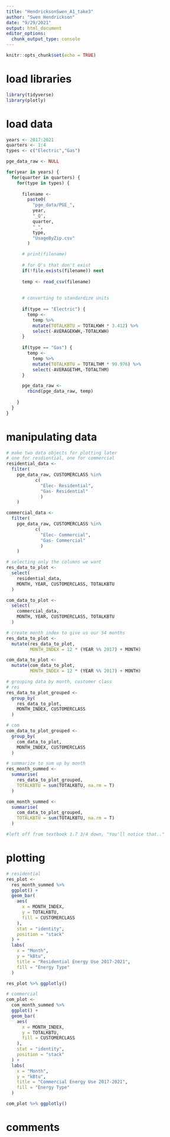 ```yaml
---
title: "HendricksonSwen_A1_take3"
author: "Swen Hendrickson"
date: "9/29/2021"
output: html_document
editor_options: 
  chunk_output_type: console
---
```


```r
knitr::opts_chunk$set(echo = TRUE)
```

# load libraries
```r
library(tidyverse)
library(plotly)
```


# load data
```r
years <- 2017:2021
quarters <- 1:4
types <- c("Electric","Gas")

pge_data_raw <- NULL

for(year in years) {
  for(quarter in quarters) {
    for(type in types) {
      
      filename <-
        paste0(
          "pge_data/PGE_",
          year,
          "_Q",
          quarter,
          "_",
          type,
          "UsageByZip.csv"
        )

      # print(filename)
        
      # for Q's that don't exist
      if(!file.exists(filename)) next
      
      temp <- read_csv(filename)
      
      
      # converting to standardize units
      
      if(type == "Electric") {
        temp <-
          temp %>%
          mutate(TOTALKBTU = TOTALKWH * 3.412) %>%
          select(-AVERAGEKWH,-TOTALKWH)
      }
      
      if(type == "Gas") {
        temp <-
          temp %>%
          mutate(TOTALKBTU = TOTALTHM * 99.976) %>%
          select(-AVERAGETHM,-TOTALTHM)
      }

      pge_data_raw <-
        rbind(pge_data_raw, temp)
      
    }
  }
}
```

# manipulating data
```r
# make two data objects for plotting later
# one for resdiential, one for commercial
residential_data <-
  filter(
    pge_data_raw, CUSTOMERCLASS %in% 
           c(
             "Elec- Residential", 
             "Gas- Residential"
             )
    )

commercial_data <-
  filter(
    pge_data_raw, CUSTOMERCLASS %in% 
           c(
             "Elec- Commercial", 
             "Gas- Commercial"
             )
    )

# selecting only the columns we want
res_data_to_plot <-
  select(
    residential_data,
    MONTH, YEAR, CUSTOMERCLASS, TOTALKBTU
  )

com_data_to_plot <-
  select(
    commercial_data,
    MONTH, YEAR, CUSTOMERCLASS, TOTALKBTU
  )

# create month index to give us our 54 months
res_data_to_plot <-
  mutate(res_data_to_plot,
         MONTH_INDEX = 12 * (YEAR %% 2017) + MONTH)

com_data_to_plot <-
  mutate(com_data_to_plot,
         MONTH_INDEX = 12 * (YEAR %% 2017) + MONTH)

# grouping data by month, customer class
# res
res_data_to_plot_grouped <-
  group_by(
    res_data_to_plot,
    MONTH_INDEX, CUSTOMERCLASS
  )

# com
com_data_to_plot_grouped <-
  group_by(
    com_data_to_plot,
    MONTH_INDEX, CUSTOMERCLASS
  )

# summarize to sum up by month
res_month_summed <-
  summarise(
    res_data_to_plot_grouped,
    TOTALKBTU = sum(TOTALKBTU, na.rm = T)
  )

com_month_summed <-
  summarise(
    com_data_to_plot_grouped,
    TOTALKBTU = sum(TOTALKBTU, na.rm = T)
  )

#left off from textbook 1.7 3/4 down, "You'll notice that.."
```

# plotting
```r
# residential
res_plot <-
  res_month_summed %>% 
  ggplot() +
  geom_bar(
    aes(
      x = MONTH_INDEX,
      y = TOTALKBTU,
      fill = CUSTOMERCLASS
    ),
    stat = "identity",
    position = "stack"
  ) +
  labs(
    x = "Month",
    y = "kBtu",
    title = "Residential Energy Use 2017-2021",
    fill = "Energy Type"
  )

res_plot %>% ggplotly()

# commercial
com_plot <-
  com_month_summed %>% 
  ggplot() +
  geom_bar(
    aes(
      x = MONTH_INDEX,
      y = TOTALKBTU,
      fill = CUSTOMERCLASS
    ),
    stat = "identity",
    position = "stack"
  ) +
  labs(
    x = "Month",
    y = "kBtu",
    title = "Commercial Energy Use 2017-2021",
    fill = "Energy Type"
  )

com_plot %>% ggplotly()
```

# comments
